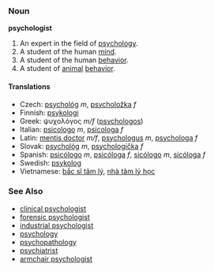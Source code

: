 === Noun ===
'''psychologist'''
# An expert in the field of [[psychology]].
# A student of the human [[mind]].
# A student of the human [[behavior]].
# A student of [[animal]] [[behavior]].
==== Translations ====
*Czech: [[psychológ]] ''m'', [[psycholožka]] ''f''
*Finnish: [[psykologi]]
*Greek: ψυχολόγος ''m/f'' ([[psychologos]])
*Italian: [[psicologo]] ''m'', [[psicologa]] ''f''
*Latin: [[mentis doctor]] ''m/f'', [[psychologus]] ''m'', [[psychologa]] ''f''
*Slovak: [[psychológ]] ''m'', [[psychologička]] ''f''
*Spanish: [[psicólogo]] ''m'', [[psicóloga]] ''f'', [[sicólogo]] ''m'', [[sicóloga]] ''f''
*Swedish: [[psykolog]]
*Vietnamese: [[bắc sĩ tâm lý]], [[nhà tâm lý học]]

===See Also===
*[[clinical psychologist]]
*[[forensic psychologist]]
*[[industrial psychologist]]
*[[psychology]]
*[[psychopathology]]
*[[psychiatrist]]
*[[armchair psychologist]]
